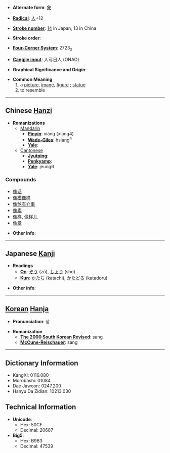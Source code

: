 * '''Alternate form''': [[象]]

* '''[[Wiktionary:Chinese radical index| Radical]]''': [[Wiktionary:Chinese radical index 人|人]]+12

* '''[[Wiktionary:Chinese total strokes index|Stroke number]]''': [[Wiktionary:Chinese total strokes index 14|14]] in Japan, 13 in China

* '''Stroke order''': 

* '''[[Wiktionary:Chinese four corner index|Four-Corner System]]''': 2723<sub>2</sub>

* '''[[Wiktionary:Chinese Cangjie index|Cangjie input]]''': 人弓日人 (ONAO)

* '''Graphical Significance and Origin''': 

* '''Common Meaning'''
*# a [[picture]], [[image]], [[figure]] ; [[statue]]
*# to resemble


----

== Chinese [[Hanzi]] ==

* '''Romanizations'''
** [[Mandarin]]
*** '''[[Pinyin]]''': xiàng (xiang4)
*** '''[[Wade-Giles]]''': hsiang<sup>4</sup>
*** '''[[Yale]]''': 
**[[Cantonese]]
***'''[[Jyutping]]''':
***'''[[Penkyamp]]''': 
***'''[[Yale]]''': jeung6

===Compounds===
*[[像话]]
*[[像模像样]]
*[[像煞有介事]]
*[[像素]]
*[[像样]], [[像样儿]]
*[[像章]]

* '''Other info''': 

----

== Japanese [[Kanji]] ==

* '''Readings'''
** '''[[On]]''': [[ぞう]] (zō), [[しょう]] (shō)
** '''[[Kun]]''': [[かたち]] (katachi), [[かたどる]] (katadoru)

* '''Other info''':  

----

== [[Korean]] [[Hanja]] ==

* '''Pronunciation''': 상

* '''Romanization'''
** '''[[The 2000 South Korean Revised Romanization|The 2000 South Korean Revised]]''': sang
** '''[[McCune-Reischauer]]''': sang

----

== Dictionary Information ==

* KangXi: 0116.080
* Morobashi: 01084
* Dae Jaweon: 0247.200
* Hanyu Da Zidian: 10213.030

== Technical Information ==

* '''Unicode''':
** Hex: 50CF
** Decimal: 20687
* '''Big5''':
** Hex: B9B3
** Decimal: 47539